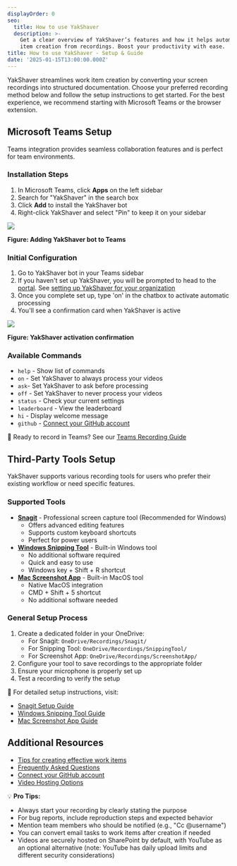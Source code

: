 ```yaml
---
displayOrder: 0
seo:
  title: How to use YakShaver
  description: >-
    Get a clear overview of YakShaver’s features and how it helps automate work
    item creation from recordings. Boost your productivity with ease.
title: How to use YakShaver - Setup & Guide
date: '2025-01-15T13:00:00.000Z'
---
```


YakShaver streamlines work item creation by converting your screen recordings into structured documentation. Choose your preferred recording method below and follow the setup instructions to get started. For the best experience, we recommend starting with Microsoft Teams or the browser extension.

## Microsoft Teams Setup

Teams integration provides seamless collaboration features and is perfect for team environments.

### Installation Steps

1. In Microsoft Teams, click **Apps** on the left sidebar
2. Search for "YakShaver" in the search box
3. Click **Add** to install the YakShaver bot
4. Right-click YakShaver and select "Pin" to keep it on your sidebar

![](/adding-bot.png)

**Figure: Adding YakShaver bot to Teams**

### Initial Configuration

1. Go to YakShaver bot in your Teams sidebar
2. If you haven't set up YakShaver, you will be prompted to head to the [portal](https://portal.yakshaver.ai/). See [setting up YakShaver for your organization](/docs/setup-yakshaver-admin)
3. Once you complete set up, type 'on' in the chatbox to activate automatic processing
4. You'll see a confirmation card when YakShaver is active

![](/turn-on-card.png)

**Figure: YakShaver activation confirmation**

### Available Commands

* `help` - Show list of commands
* `on` - Set YakShaver to always process your videos
* `ask`- Set YakShaver to ask before processing
* `off` - Set YakShaver to never process your videos
* `status` - Check your current settings
* `leaderboard` - View the leaderboard
* `hi` - Display welcome message
* `github` - [Connect your GitHub account](/docs/connect-your-github-account)

📖 Ready to record in Teams? See our [Teams Recording Guide](/docs/recording-work-item-teams)

## Third-Party Tools Setup

YakShaver supports various recording tools for users who prefer their existing workflow or need specific features.

### Supported Tools

* **[Snagit](/docs/recording-work-item-snagit)** - Professional screen capture tool (Recommended for Windows)
  * Offers advanced editing features
  * Supports custom keyboard shortcuts
  * Perfect for power users
* **[Windows Snipping Tool](/docs/recording-work-item-snipping-tool)** - Built-in Windows tool
  * No additional software required
  * Quick and easy to use
  * Windows key + Shift + R shortcut
* **[Mac Screenshot App](/docs/recording-work-item-screenshot-app)** - Built-in MacOS tool
  * Native MacOS integration
  * CMD + Shift + 5 shortcut
  * No additional software needed

### General Setup Process

1. Create a dedicated folder in your OneDrive:
   * For Snagit: `OneDrive/Recordings/Snagit/`
   * For Snipping Tool: `OneDrive/Recordings/SnippingTool/`
   * For Screenshot App: `OneDrive/Recordings/ScreenshotApp/`
2. Configure your tool to save recordings to the appropriate folder
3. Ensure your microphone is properly set up
4. Test a recording to verify the setup

📖 For detailed setup instructions, visit:

* [Snagit Setup Guide](/docs/recording-work-item-snagit)
* [Windows Snipping Tool Guide](/docs/recording-work-item-snipping-tool)
* [Mac Screenshot App Guide](/docs/recording-work-item-screenshot-app)

## Additional Resources

* [Tips for creating effective work items](/docs/yakshaver-tips)
* [Frequently Asked Questions](/docs/frequently-asked-questions)
* [Connect your GitHub account](/docs/connect-your-github-account)
* [Video Hosting Options](/docs/video-hosting)

💡 **Pro Tips:**

* Always start your recording by clearly stating the purpose
* For bug reports, include reproduction steps and expected behavior
* Mention team members who should be notified (e.g., "Cc @username")
* You can convert email tasks to work items after creation if needed
* Videos are securely hosted on SharePoint by default, with YouTube as an optional alternative (note: YouTube has daily upload limits and different security considerations)
